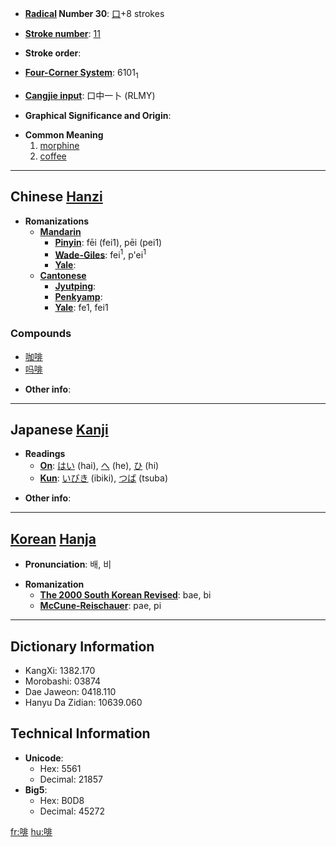 * '''[[Wiktionary:Chinese radical index| Radical]] Number 30''': [[Wiktionary:Chinese radical index 口|口]]+8 strokes

* '''[[Wiktionary:Chinese total strokes index|Stroke number]]''': [[Wiktionary:Chinese total strokes index 11|11]]

* '''Stroke order''': 

* '''[[Wiktionary:Chinese four corner index|Four-Corner System]]''': 6101<sub>1</sub>

* '''[[Wiktionary:Chinese Cangjie index|Cangjie input]]''': 口中一卜 (RLMY)

* '''Graphical Significance and Origin''': 

* '''Common Meaning'''
*# [[morphine]]
*# [[coffee]]


----

== Chinese [[Hanzi]] ==

* '''Romanizations'''
** '''[[Mandarin]]'''
*** '''[[Pinyin]]''': fēi (fei1), pēi (pei1)
*** '''[[Wade-Giles]]''': fei<sup>1</sup>, p'ei<sup>1</sup>
*** '''[[Yale]]''': 
** '''[[Cantonese]]'''
*** '''[[Jyutping]]''':
*** '''[[Penkyamp]]''': 
*** '''[[Yale]]''': fe1, fei1

===Compounds===
*[[咖啡]]
*[[吗啡]]

* '''Other info''': 

----

== Japanese [[Kanji]] ==

* '''Readings'''
** '''[[On]]''': [[はい]] (hai), [[へ]] (he), [[ひ]] (hi)
** '''[[Kun]]''': [[いびき]] (ibiki), [[つば]] (tsuba)

* '''Other info''':  

----

== [[Korean]] [[Hanja]] ==

* '''Pronunciation''': 배, 비

* '''Romanization'''
** '''[[The 2000 South Korean Revised Romanization|The 2000 South Korean Revised]]''': bae, bi
** '''[[McCune-Reischauer]]''': pae, pi

----

== Dictionary Information ==

* KangXi: 1382.170
* Morobashi: 03874
* Dae Jaweon: 0418.110
* Hanyu Da Zidian: 10639.060

== Technical Information ==

* '''Unicode''':
** Hex: 5561
** Decimal: 21857
* '''Big5''':
** Hex: B0D8
** Decimal: 45272

[[fr:啡]]
[[hu:啡]]